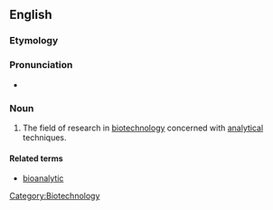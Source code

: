 ==English==

===Etymology===

{{prefix|bio|analytics}}

===Pronunciation===

* {{IPA|baɪoʊˌænəˈlɪtɪks}}

===Noun===
{{en-noun|-}}

# The field of research in [[biotechnology]] concerned with [[analytical]] techniques.

====Related terms====
* [[bioanalytic]]

[[Category:Biotechnology]]